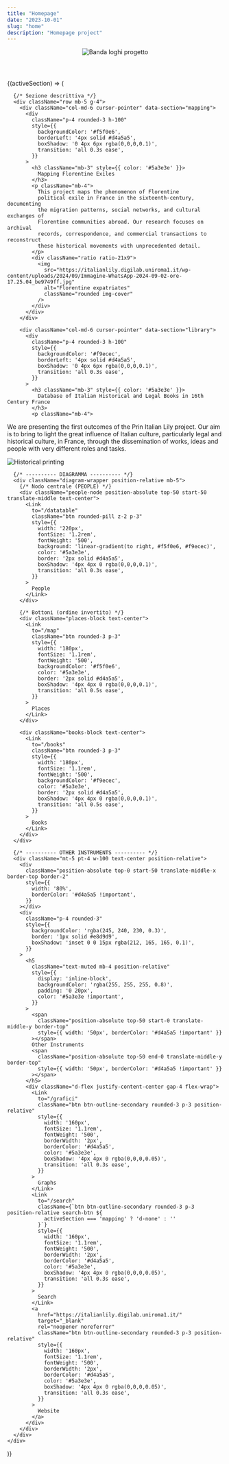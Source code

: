 ```yaml
---
title: "Homepage"
date: "2023-10-01"
slug: "home"
description: "Homepage project"
---
```




<header className="w-100 text-center mb-4">
  <img
    src="/image/banda_loghi.png"
    alt="Banda loghi progetto"
    className="img-fluid"
    style={{ maxHeight: '110px', objectFit: 'contain' }}
  />
</header>

<HomeLogic>
  {(activeSection) => (
    <div className="container my-5">

      {/* Sezione descrittiva */}
      <div className="row mb-5 g-4">
        <div className="col-md-6 cursor-pointer" data-section="mapping">
          <div
            className="p-4 rounded-3 h-100"
            style={{
              backgroundColor: '#f5f0e6',
              borderLeft: '4px solid #d4a5a5',
              boxShadow: '0 4px 6px rgba(0,0,0,0.1)',
              transition: 'all 0.3s ease',
            }}
          >
            <h3 className="mb-3" style={{ color: '#5a3e3e' }}>
              Mapping Florentine Exiles
            </h3>
            <p className="mb-4">
              This project maps the phenomenon of Florentine
              political exile in France in the sixteenth-century, documenting
              the migration patterns, social networks, and cultural exchanges of
              Florentine communities abroad. Our research focuses on archival
              records, correspondence, and commercial transactions to reconstruct
              these historical movements with unprecedented detail.
            </p>
            <div className="ratio ratio-21x9">
              <img
                src="https://italianlily.digilab.uniroma1.it/wp-content/uploads/2024/09/Immagine-WhatsApp-2024-09-02-ore-17.25.04_be9749ff.jpg"
                alt="Florentine expatriates"
                className="rounded img-cover"
              />
            </div>
          </div>
        </div>

        <div className="col-md-6 cursor-pointer" data-section="library">
          <div
            className="p-4 rounded-3 h-100"
            style={{
              backgroundColor: '#f9ecec',
              borderLeft: '4px solid #d4a5a5',
              boxShadow: '0 4px 6px rgba(0,0,0,0.1)',
              transition: 'all 0.3s ease',
            }}
          >
            <h3 className="mb-3" style={{ color: '#5a3e3e' }}>
              Database of Italian Historical and Legal Books in 16th  Century France 
            </h3>
            <p className="mb-4">
We are presenting the first outcomes of the Prin Italian Lily project. Our aim is to bring to light the great influence of Italian culture, particularly legal and historical culture, in France, through the dissemination of works, ideas and people with very different roles and tasks.
            </p>
            <div className="ratio ratio-21x9">
              <img
                src="https://italianlily.digilab.uniroma1.it/wp-content/uploads/2024/03/Xilografia-sulla-stampa-1568-1.png"
                alt="Historical printing"
                className="rounded img-cover"
              />
            </div>
          </div>
        </div>
      </div>

      {/* ---------- DIAGRAMMA ---------- */}
      <div className="diagram-wrapper position-relative mb-5">
        {/* Nodo centrale (PEOPLE) */}
        <div className="people-node position-absolute top-50 start-50 translate-middle text-center">
          <Link
            to="/datatable"
            className="btn rounded-pill z-2 p-3"
            style={{
              width: '220px',
              fontSize: '1.2rem',
              fontWeight: '500',
              background: 'linear-gradient(to right, #f5f0e6, #f9ecec)',
              color: '#5a3e3e',
              border: '2px solid #d4a5a5',
              boxShadow: '4px 4px 0 rgba(0,0,0,0.1)',
              transition: 'all 0.3s ease',
            }}
          >
            People
          </Link>
        </div>

        {/* Bottoni (ordine invertito) */}
        <div className="places-block text-center">
          <Link
            to="/map"
            className="btn rounded-3 p-3"
            style={{
              width: '180px',
              fontSize: '1.1rem',
              fontWeight: '500',
              backgroundColor: '#f5f0e6',
              color: '#5a3e3e',
              border: '2px solid #d4a5a5',
              boxShadow: '4px 4px 0 rgba(0,0,0,0.1)',
              transition: 'all 0.5s ease',
            }}
          >
            Places
          </Link>
        </div>

        <div className="books-block text-center">
          <Link
            to="/books"
            className="btn rounded-3 p-3"
            style={{
              width: '180px',
              fontSize: '1.1rem',
              fontWeight: '500',
              backgroundColor: '#f9ecec',
              color: '#5a3e3e',
              border: '2px solid #d4a5a5',
              boxShadow: '4px 4px 0 rgba(0,0,0,0.1)',
              transition: 'all 0.5s ease',
            }}
          >
            Books
          </Link>
        </div>
      </div>

      {/* ---------- OTHER INSTRUMENTS ---------- */}
      <div className="mt-5 pt-4 w-100 text-center position-relative">
        <div
          className="position-absolute top-0 start-50 translate-middle-x border-top border-2"
          style={{
            width: '80%',
            borderColor: '#d4a5a5 !important',
          }}
        ></div>
        <div
          className="p-4 rounded-3"
          style={{
            backgroundColor: 'rgba(245, 240, 230, 0.3)',
            border: '1px solid #e8d9d9',
            boxShadow: 'inset 0 0 15px rgba(212, 165, 165, 0.1)',
          }}
        >
          <h5
            className="text-muted mb-4 position-relative"
            style={{
              display: 'inline-block',
              backgroundColor: 'rgba(255, 255, 255, 0.8)',
              padding: '0 20px',
              color: '#5a3e3e !important',
            }}
          >
            <span
              className="position-absolute top-50 start-0 translate-middle-y border-top"
              style={{ width: '50px', borderColor: '#d4a5a5 !important' }}
            ></span>
            Other Instruments
            <span
              className="position-absolute top-50 end-0 translate-middle-y border-top"
              style={{ width: '50px', borderColor: '#d4a5a5 !important' }}
            ></span>
          </h5>
          <div className="d-flex justify-content-center gap-4 flex-wrap">
            <Link
              to="/grafici"
              className="btn btn-outline-secondary rounded-3 p-3 position-relative"
              style={{
                width: '160px',
                fontSize: '1.1rem',
                fontWeight: '500',
                borderWidth: '2px',
                borderColor: '#d4a5a5',
                color: '#5a3e3e',
                boxShadow: '4px 4px 0 rgba(0,0,0,0.05)',
                transition: 'all 0.3s ease',
              }}
            >
              Graphs
            </Link>
            <Link
              to="/search"
              className={`btn btn-outline-secondary rounded-3 p-3 position-relative search-btn ${
                activeSection === 'mapping' ? 'd-none' : ''
              }`}
              style={{
                width: '160px',
                fontSize: '1.1rem',
                fontWeight: '500',
                borderWidth: '2px',
                borderColor: '#d4a5a5',
                color: '#5a3e3e',
                boxShadow: '4px 4px 0 rgba(0,0,0,0.05)',
                transition: 'all 0.3s ease',
              }}
            >
              Search
            </Link>
            <a
              href="https://italianlily.digilab.uniroma1.it/"
              target="_blank"
              rel="noopener noreferrer"
              className="btn btn-outline-secondary rounded-3 p-3 position-relative"
              style={{
                width: '160px',
                fontSize: '1.1rem',
                fontWeight: '500',
                borderWidth: '2px',
                borderColor: '#d4a5a5',
                color: '#5a3e3e',
                boxShadow: '4px 4px 0 rgba(0,0,0,0.05)',
                transition: 'all 0.3s ease',
              }}
            >
              Website
            </a>
          </div>
        </div>
      </div>
    </div>
  )}
</HomeLogic>
